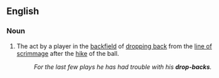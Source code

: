 ==English==

===Noun===
{{plural of|drop-back}}
# {{American football}} The act by a player in the [[backfield]] of [[drop back|dropping back]] from the [[line of scrimmage]] after the [[hike]] of the ball.
#:''For the last few plays he has had trouble with his '''drop-backs'''.''
